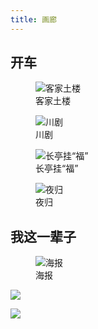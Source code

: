 ```yaml
---
title: 画廊
---
```


::: {.panel-tabset}

## 开车

::: {layout-nrow=2 layout-valign="bottom"}
![客家土楼](docs/images/kai-che/土楼.JPG)

![川剧](docs/images/kai-che/川剧.JPG)

![长亭挂“福”](docs/images/kai-che/长亭凭栏.JPG)

![夜归](docs/images/kai-che/夜归.JPG)
:::

## 我这一辈子

::: {layout="[40, 60]"}
![海报](docs/images/wo-zhe-yi-bei-zi/海报.webp)

::: {layout-nrow=2}
![](docs/images/wo-zhe-yi-bei-zi/纠纷.jpg)

![](docs/images/wo-zhe-yi-bei-zi/拷问.webp)
:::
:::

:::

